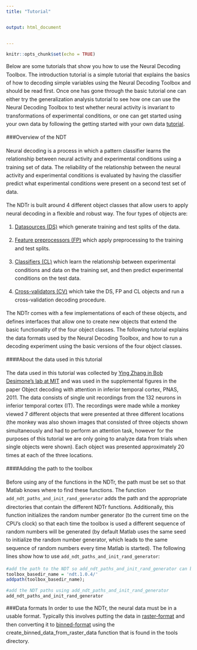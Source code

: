 ```yaml
---
title: "Tutorial"


output: html_document
  
   
---
```


```r
knitr::opts_chunk$set(echo = TRUE)


```

<div style="line-height: 1.6em;">

Below are some tutorials that show you how to use the Neural Decoding Toolbox. The introduction tutorial is a simple tutorial that explains the basics of how to decoding simple variables using the Neural Decoding Toolbox and should be read first. Once one has gone through the basic tutorial one can either try the generalization analysis tutorial to see how one can use the Neural Decoding Toolbox to test whether neural activity is invariant to transformations of experimental conditions, or one can get started using your own data by following the getting started with your own data [tutorial](./index.html).

###Overview of the NDT

Neural decoding is a process in which a pattern classifier learns the relationship between neural activity and experimental conditions using a training set of data. The reliability of the relationship between the neural activity and experimental conditions is evaluated by having the classifier predict what experimental conditions were present on a second test set of data.

The NDTr is built around 4 different object classes that allow users to apply neural decoding in a flexible and robust way. The four types of objects are:

  1. [Datasources (DS)](Datasources.html) which generate training and test splits of the data.
  
  2. [Feature preprocessors (FP)](Feature Preprocessors.html) which apply preprocessing to the training and test splits.
 
  3. [Classifiers (CL)](Classifiers.html) which learn the relationship between experimental conditions and data on the training set, and then predict experimental conditions on the test data.
 
  4. [Cross-validators (CV)](Cross-validators.html) which take the DS, FP and CL objects and run a cross-validation decoding procedure.

The NDTr comes with a few implementations of each of these objects, and defines interfaces that allow one to create new objects that extend the basic functionality of the four object classes. 
The following tutorial explains the data formats used by the Neural Decoding Toolbox, and how to run a decoding experiment using the basic versions of the four object classes.
 
####About the data used in this tutorial

The data used in this tutorial was collected by [Ying Zhang in Bob Desimone’s lab at MIT](Zhang_Meyers_PNAS_2011.pdf) and was used in the supplemental figures in the paper Object decoding with attention in inferior temporal cortex, PNAS, 2011. The data consists of single unit recordings from the 132 neurons in inferior temporal cortex (IT). The recordings were made while a monkey viewed 7 different objects that were presented at three different locations (the monkey was also shown images that consisted of three objects shown simultaneously and had to perform an attention task, however for the purposes of this tutorial we are only going to analyze data from trials when single objects were shown). Each object was presented approximately 20 times at each of the three locations.

####Adding the path to the toolbox

Before using any of the functions in the NDTr, the path must be set so that Matlab knows where to find these functions. The function `add_ndt_paths_and_init_rand_generator` adds the path and the appropriate directories that contain the different NDTr functions. Additionally, this function initializes the random number generator (to the current time on the CPU’s clock) so that each time the toolbox is used a different sequence of random numbers will be generated (by default Matlab uses the same seed to initialize the random number generator, which leads to the same sequence of random numbers every time Matlab is started). The following lines show how to use `add_ndt_paths_and_init_rand_generator`:
```r
#add the path to the NDT so add_ndt_paths_and_init_rand_generator can be called
toolbox_basedir_name = 'ndt.1.0.4/'
addpath(toolbox_basedir_name);
 
#add the NDT paths using add_ndt_paths_and_init_rand_generator
add_ndt_paths_and_init_rand_generator
```
 

###Data formats
In order to use the NDTr, the neural data must be in a usable format. Typically this involves putting the data in [raster-format](Raster-format.html) and then converting it to [binned-format](Binned-format.html) using the create_binned_data_from_raster_data function that is found in the tools directory. 

</div> 
